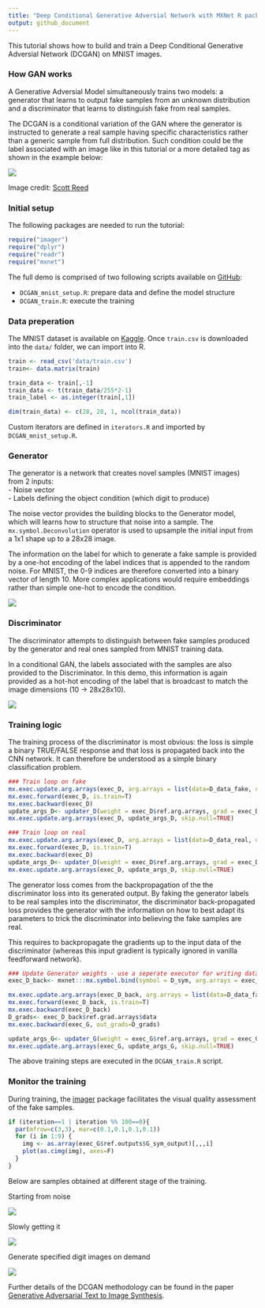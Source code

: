 ```yaml
---
title: "Deep Conditional Generative Adversial Network with MXNet R package"
output: github_document
---
```


This tutorial shows how to build and train a Deep Conditional Generative Adversial Network (DCGAN) on MNIST images. 

### How GAN works

A Generative Adversial Model simultaneously trains two models: a generator that learns to output fake samples from an unknown distribution and a discriminator that learns to distinguish fake from real samples. 

The DCGAN is a conditional variation of the GAN where the generator is instructed to generate a real sample having specific characteristics rather than a generic sample from full distribution. Such condition could be the label associated with an image like in this tutorial or a more detailed tag as shown in the example below: 

![](www/dcgan_network.jpg)

Image credit: [Scott Reed](https://github.com/reedscot/icml2016)

### Initial setup

The following packages are needed to run the tutorial: 

```r
require("imager")
require("dplyr")
require("readr")
require("mxnet")
```

The full demo is comprised of two following scripts available on [GitHub](https://github.com/jeremiedb/gan_example): 

- `DCGAN_mnist_setup.R`: prepare data and define the model structure
- `DCGAN_train.R`: execute the training

### Data preperation

The MNIST dataset is available on [Kaggle](https://www.kaggle.com/c/digit-recognizer/data). Once `train.csv` is downloaded into the `data/` folder, we can import into R.  

```r
train <- read_csv('data/train.csv')
train<- data.matrix(train)

train_data <- train[,-1]
train_data <- t(train_data/255*2-1)
train_label <- as.integer(train[,1])

dim(train_data) <- c(28, 28, 1, ncol(train_data))
```

Custom iterators are defined in `iterators.R` and imported by `DCGAN_mnist_setup.R`. 

### Generator 

The generator is a network that creates novel samples (MNIST images) from 2 inputs:  
- Noise vector  
- Labels defining the object condition (which digit to produce)

The noise vector provides the building blocks to the Generator model, which will learns how to structure that noise into a sample. The `mx.symbol.Deconvolution` operator is used to upsample the initial input from a 1x1 shape up to a 28x28 image. 

The information on the label for which to generate a fake sample is provided by a one-hot encoding of the label indices that is appended to the random noise. For MNIST, the 0-9 indices are therefore converted into a binary vector of length 10. More complex applications would require embeddings rather than simple one-hot to encode the condition. 


![](www/Generator.png)

### Discriminator

The discriminator attempts to distinguish between fake samples produced by the generator and real ones sampled from MNIST training data. 

In a conditional GAN, the labels associated with the samples are also provided to the Discriminator. In this demo, this information is again provided as a hot-hot encoding of the label that is broadcast to match the image dimensions (10 -> 28x28x10). 

![](www/Discriminator.png)

### Training logic

The training process of the discriminator is most obvious: the loss is simple a binary TRUE/FALSE response and that loss is propagated back into the CNN network. It can therefore be understood as a simple binary classification problem. 

```r
### Train loop on fake
mx.exec.update.arg.arrays(exec_D, arg.arrays = list(data=D_data_fake, digit=D_digit_fake, label=mx.nd.array(rep(0, batch_size))), match.name=TRUE)
mx.exec.forward(exec_D, is.train=T)
mx.exec.backward(exec_D)
update_args_D<- updater_D(weight = exec_D$ref.arg.arrays, grad = exec_D$ref.grad.arrays)
mx.exec.update.arg.arrays(exec_D, update_args_D, skip.null=TRUE)

### Train loop on real
mx.exec.update.arg.arrays(exec_D, arg.arrays = list(data=D_data_real, digit=D_digit_real, label=mx.nd.array(rep(1, batch_size))), match.name=TRUE)
mx.exec.forward(exec_D, is.train=T)
mx.exec.backward(exec_D)
update_args_D<- updater_D(weight = exec_D$ref.arg.arrays, grad = exec_D$ref.grad.arrays)
mx.exec.update.arg.arrays(exec_D, update_args_D, skip.null=TRUE)
```

The generator loss comes from the backpropagation of the the discriminator loss into its generated output. By faking the generator labels to be real samples into the discriminator, the discriminator back-propagated loss provides the generator with the information on how to best adapt its parameters to trick the discriminator into believing the fake samples are real. 

This requires to backpropagate the gradients up to the input data of the discriminator (whereas this input gradient is typically ignored in vanilla feedforward network).  

```r
### Update Generator weights - use a seperate executor for writing data gradients
exec_D_back<- mxnet:::mx.symbol.bind(symbol = D_sym, arg.arrays = exec_D$arg.arrays, aux.arrays = exec_D$aux.arrays, grad.reqs = rep("write", length(exec_D$arg.arrays)), ctx = devices)

mx.exec.update.arg.arrays(exec_D_back, arg.arrays = list(data=D_data_fake, digit=D_digit_fake, label=mx.nd.array(rep(1, batch_size))), match.name=TRUE)
mx.exec.forward(exec_D_back, is.train=T)
mx.exec.backward(exec_D_back)
D_grads<- exec_D_back$ref.grad.arrays$data
mx.exec.backward(exec_G, out_grads=D_grads)

update_args_G<- updater_G(weight = exec_G$ref.arg.arrays, grad = exec_G$ref.grad.arrays)
mx.exec.update.arg.arrays(exec_G, update_args_G, skip.null=TRUE)
```

The above training steps are executed in the `DCGAN_train.R` script. 

### Monitor the training

During training, the [imager](http://dahtah.github.io/imager/) package facilitates the visual quality assessment of the fake samples. 

```r
if (iteration==1 | iteration %% 100==0){
  par(mfrow=c(3,3), mar=c(0.1,0.1,0.1,0.1))
  for (i in 1:9) {
    img <- as.array(exec_G$ref.outputs$G_sym_output)[,,,i]
    plot(as.cimg(img), axes=F)
  }
}
```

Below are samples obtained at different stage of the training.

Starting from noise

![](www/CGAN_iter_1.png)

Slowly getting it

![](www/CGAN_iter_200.png)

Generate specified digit images on demand

![](www/CGAN_iter_2400.png)

Further details of the DCGAN methodology can be found in the paper [Generative Adversarial Text to Image Synthesis](https://arxiv.org/abs/1605.05396). 


